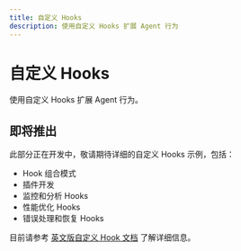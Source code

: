 ```yaml
---
title: 自定义 Hooks
description: 使用自定义 Hooks 扩展 Agent 行为
---
```


# 自定义 Hooks

使用自定义 Hooks 扩展 Agent 行为。

## 即将推出

此部分正在开发中，敬请期待详细的自定义 Hooks 示例，包括：

- Hook 组合模式
- 插件开发
- 监控和分析 Hooks
- 性能优化 Hooks
- 错误处理和恢复 Hooks

目前请参考 [英文版自定义 Hook 文档](/examples/custom-hooks) 了解详细信息。
